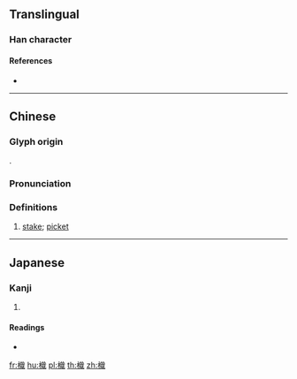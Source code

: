 ==Translingual==

===Han character===
{{Han char|rn=75|rad=木|as=12|sn=16|four=43950|canj=DYIA|ids=⿰木戠}}

====References====
* {{Han ref|kx=0551.210|dkj=15488|dj=0939.230|hdz=21295.010|uh=6A34|ud=27188|bh=E9BE|bd=59838}}

----

==Chinese==
{{zh-forms}}

===Glyph origin===
{{Han etym}}
{{Han compound|木|戠|t1=wood|c1=s|c2=p|ls=psc}}.

===Pronunciation===
{{zh-pron
|c=zik1
|mc=y
|oc=y
|cat=n
}}

===Definitions===
{{zh-hanzi}}

# [[stake]]; [[picket]]

----

==Japanese==

===Kanji===
{{ja-kanji|grade=|rs=木12}}

# {{defn|lang=ja|sort=木12}}

====Readings====
* {{ja-readings|on=[[しょく]] (shoku), [[しき]] (shiki)|kun=[[ぼう]] (bou)}}

[[fr:樴]]
[[hu:樴]]
[[pl:樴]]
[[th:樴]]
[[zh:樴]]